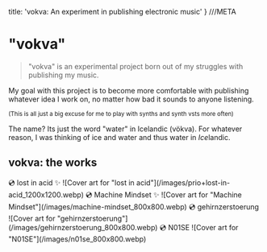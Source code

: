 
  title: 'vokva: An experiment in publishing electronic music'
} ///META

# "vokva"

> "vokva" is an experimental project born out of my struggles with publishing my music.

My goal with this project is to become more comfortable with publishing whatever idea I work on,
no matter how bad it sounds to anyone listening.

<sub>(This is all just a big excuse for me to play with synths and synth vsts more often)</sub>

The name? Its just the word "water" in Icelandic (vökva). For whatever reason, I was thinking of ice and water and thus water in *Ice*landic.

<h2 style={{ color: `var(--color-primary-600)` }}>vokva: the works</h2>
<BorderedBox id='latest'>
  <Head3 id='mm'>💿 lost in acid ✨</Head3>
  <SmallCenteredContainer>
    ![Cover art for "lost in acid"](/images/prio+lost-in-acid_1200x1200.webp)
    <LinkFarm
      urls={{
        "SPOTIFY": "https://open.spotify.com/track/4Y6Z5NjuzEw5S6zbSybCsm",
        "APPLE MUSIC": "https://music.apple.com/de/album/lost-in-acid/1750815919?i=1750815920&app=music",
        "YOUTUBE": "https://youtube.com/watch?v=EEF7xJFx-Lk",
        "TIDAL": "https://listen.tidal.com/track/367953582",
        "AMAZON MUSIC": "https://music.amazon.de/albums/B0D6FJJVVZ?trackAsin=B0D6FGKC3D",
        "SOUNDCLOUD": "https://soundcloud.com/vokva/lost-in-acid?id=1840949385",
        "YOUTUBE MUSIC": "https://music.youtube.com/watch?v=EEF7xJFx-Lk",
        "QOBUZ": "https://open.qobuz.com/track/270776506",
        "ITUNES": "https://music.apple.com/de/album/lost-in-acid/1750815919?i=1750815920&app=itunes",
        "AMAZON": "https://amazon.de/dp/B0D6FGKC3D?tag=songwhip0f-21",
        QQMUSIC: 'https://y.qq.com/n/yqq/song/0034gWPJ4MDWbv.html'
      }}
    />

  </SmallCenteredContainer>
</BorderedBox>
<BorderedBox>
  <Head3 id='mm'>💿 Machine Mindset ✨</Head3>
  <SmallCenteredContainer>
    ![Cover art for "Machine Mindset"](/images/machine-mindset_800x800.webp)
    <LinkFarm
      urls={{
        AMAZON: 'https://amazon.de/dp/B0D2WM26WM',
        'AMAZON MUSIC': 'https://music.amazon.de/albums/B0D2WNQRRP?trackAsin=B0D2WM26WM',
        'APPLE MUSIC': 'https://music.apple.com/de/album/machine-mindset/1743709895?i=1743709896&app=music',
        ITUNES: 'https://music.apple.com/de/album/machine-mindset/1743709895?i=1743709896&app=itunes',
        QOBUZ: 'https://open.qobuz.com/track/264514249',
        SOUNDCLOUD: 'https://soundcloud.com/vokva/machine-mindset?id=1809928416',
        SPOTIFY: 'https://open.spotify.com/track/0jqsSOQSScUaQannzeTm1V',
        TIDAL: 'https://listen.tidal.com/track/360145557',
        YOUTUBE: 'https://youtube.com/watch?v=fQnXMq9s4Bg',
        'YOUTUBE MUSIC': 'https://music.youtube.com/watch?v=fQnXMq9s4Bg',
        QQMUSIC: 'https://y.qq.com/n/yqq/song/001JiP8f1WQsol.html'
      }}
    />
  </SmallCenteredContainer>
</BorderedBox>
<BorderedBox>
  <Head3 id='ghz'>💿 gehirnzerstoerung</Head3>
  <SmallCenteredContainer>
    ![Cover art for "gehirnzerstoerung"](/images/gehirnzerstoerung_800x800.webp)
    <LinkFarm
      urls={{
        SPOTIFY: 'https://open.spotify.com/track/08iybDP0aaXRqQniuIAZAe',
        'APPLE MUSIC': 'https://music.apple.com/de/album/gehirnzerstoerung/1737549598?i=1737549599&app=music',
        YOUTUBE: 'https://youtube.com/watch?v=BLn9pSGyhO0',
        TIDAL: 'https://listen.tidal.com/track/353722308',
        'AMAZON MUSIC': 'https://music.amazon.de/albums/B0CYWQHC22?trackAsin=B0CYW9XVVF',
        'YOUTUBE MUSIC': 'https://music.youtube.com/watch?v=BLn9pSGyhO0',
        DEEZER: 'https://www.deezer.com/track/2718624582',
        ITUNES: 'https://music.apple.com/de/album/gehirnzerstoerung/1737549598?i=1737549599&app=itunes',
        AMAZON: 'https://amazon.de/dp/B0CYW9XVVF',
        QQMUSIC: 'https://y.qq.com/n/yqq/song/0000xSxA1SWS5r.html',
        QOBUZ: 'https://open.qobuz.com/track/258764263'
      }}
    />
  </SmallCenteredContainer>
</BorderedBox>
<BorderedBox>
  <Head3 id='n01se'>💿 N01SE</Head3>
  <SmallCenteredContainer>
    ![Cover art for "N01SE"](/images/n01se_800x800.webp)
    <LinkFarm
      urls={{
        SPOTIFY: 'https://open.spotify.com/track/2NvIDvndxW9be4jpTHKSFP',
        'APPLE MUSIC': 'https://music.apple.com/de/album/n01se/1733120554?i=1733120555&app=music',
        YOUTUBE: 'https://youtube.com/watch?v=kcgR5o2u1yU',
        TIDAL: 'https://listen.tidal.com/track/348328089',
        'AMAZON MUSIC': 'https://music.amazon.de/albums/B0CWJQT17R?trackAsin=B0CWJHRB8B',
        'YOUTUBE MUSIC': 'https://music.youtube.com/watch?v=kcgR5o2u1yU',
        DEEZER: 'https://www.deezer.com/track/2679353512',
        ITUNES: 'https://music.apple.com/de/album/n01se/1733120554?i=1733120555&app=itunes',
        AMAZON: 'https://amazon.de/dp/B0CWJHRB8B',
        QOBUZ: 'https://open.qobuz.com/album/ezdd7m6w88ywa',
        QQMUSIC: 'https://y.qq.com/n/yqq/song/0025oucT08f4vh.html'
      }}
    />
  </SmallCenteredContainer>
</BorderedBox>
